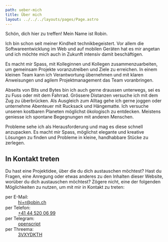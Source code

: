 ```yaml
---
path: ueber-mich
title: Über mich
layout: ../../../layouts/pages/Page.astro
---
```


Schön, dich hier zu treffen! Mein Name ist Robin.

Ich bin schon seit meiner Kindheit technikbegeistert. Vor allem die Softwareentwicklung im Web und auf mobilen Geräten hat es mir angetan und ich möchte mich auch in Zukunft intensiv damit beschäftigen.

Es macht mir Spass, mit Kolleginnen und Kollegen zusammenzuarbeiten, um gemeinsam Projekte voranzutreiben und Ziele zu erreichen. In einem kleinen Team kann ich Verantwortung übernehmen und mit klaren Anweisungen und agilem Projektmanagement das Team voranbringen.

Abseits von Bits und Bytes bin ich auch gerne draussen unterwegs, sei es zu Fuss oder mit dem Fahrrad. Grössere Distanzen versuche ich mit dem Zug zu überbrücken. Als Ausgleich zum Alltag gehe ich gerne joggen oder unternehme Abenteuer mit Rucksack und Hängematte. Ich versuche unseren kostbaren Planeten möglichst ökologisch zu entdecken. Meistens geniesse ich spontane Begegnungen mit anderen Menschen.

Probleme sehe ich als Herausforderung und mag es diese schnell anzupacken. Es macht mir Spass, möglichst elegante und kreative Lösungen zu finden und Probleme in kleine, handhabbare Stücke zu zerlegen.

## In Kontakt treten

Du hast eine Projektidee, über die du dich austauschen möchtest? Hast du Fragen, eine Anregung oder etwas anderes zu den Inhalten dieser Website, worüber du dich austauschen möchtest? Zögere nicht, eine der folgenden Möglichkeiten zu nutzen, um mit mir in Kontakt zu treten:

<dl>
  <dt>per E-Mail:</dt>
  <dd>
    <a href="mailto:hi+r@obin.ch">hi+r@obin.ch</a>
  </dd>
  <dt>per Telefon:</dt>
  <dd>
    <a href="tel:+41445200699">+41 44 520 06 99</a>
  </dd>
  <dt>per Telegram:</dt>
  <dd>
    <a href="https://t.me/openscript">openscript</a>
  </dd>
  <dt>per Threema:</dt>
  <dd>
    <a href="https://threema.id/3VXYDKTH">3VXYDKTH</a>
  </dd>
</dl>
